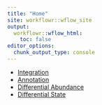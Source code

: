 ```yaml
---
title: "Home"
site: workflowr::wflow_site
output:
  workflowr::wflow_html:
    toc: false
editor_options:
  chunk_output_type: console
---
```


- [Integration](sample_integration.html)
- [Annotation](cell_annotation.html)
- [Differential Abundance](differential_abundance.html)
- [Differential State](differential_state_analysis.html)
